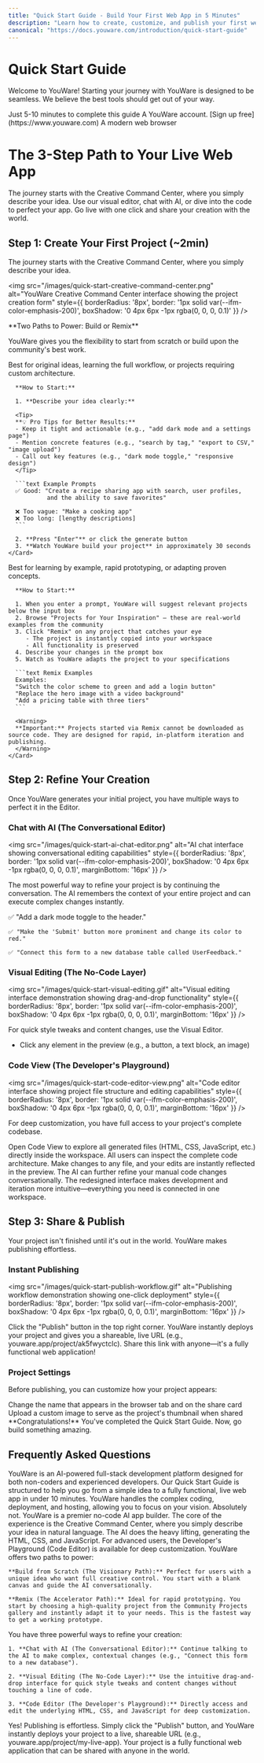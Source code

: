 ```yaml
---
title: "Quick Start Guide - Build Your First Web App in 5 Minutes"
description: "Learn how to create, customize, and publish your first web application with YouWare's AI-powered platform. No coding required - go from idea to live app in minutes."
canonical: "https://docs.youware.com/introduction/quick-start-guide"
---
```


# Quick Start Guide

Welcome to YouWare! Starting your journey with YouWare is designed to be seamless. We believe the best tools should get out of your way.

<CardGroup cols={3}>
  <Card title="Time" icon="clock">
    Just 5-10 minutes to complete this guide
  </Card>
  <Card title="Account" icon="user">
    A YouWare account. [Sign up free](https://www.youware.com)
  </Card>
  <Card title="Browser" icon="globe">
    A modern web browser
  </Card>
</CardGroup>

# The 3-Step Path to Your Live Web App

<Steps>
  <Step title="Create Your First Project">
    The journey starts with the Creative Command Center, where you simply describe your idea.
  </Step>
  
  <Step title="Refine Your Creation">
    Use our visual editor, chat with AI, or dive into the code to perfect your app.
  </Step>
  
  <Step title="Share & Publish">
    Go live with one click and share your creation with the world.
  </Step>
</Steps>

## Step 1: Create Your First Project (~2min)

The journey starts with the Creative Command Center, where you simply describe your idea.

<img 
  src="/images/quick-start-creative-command-center.png" 
  alt="YouWare Creative Command Center interface showing the project creation form"
  style={{ borderRadius: '8px', border: '1px solid var(--ifm-color-emphasis-200)', boxShadow: '0 4px 6px -1px rgba(0, 0, 0, 0.1)' }}
/>

<Info>
**Two Paths to Power: Build or Remix**

YouWare gives you the flexibility to start from scratch or build upon the community's best work.
</Info>

<Tabs>
  <Tab title="Build from Scratch">
    <Card title="Path 1: Build from Scratch (The Visionary Path)" icon="zap">
      Best for original ideas, learning the full workflow, or projects requiring custom architecture.
      
      **How to Start:**
      
      1. **Describe your idea clearly:**

      <Tip>
      **💡 Pro Tips for Better Results:**
      - Keep it tight and actionable (e.g., "add dark mode and a settings page")
      - Mention concrete features (e.g., "search by tag," "export to CSV," "image upload")
      - Call out key features (e.g., "dark mode toggle," "responsive design")
      </Tip>

      ```text Example Prompts
      ✅ Good: "Create a recipe sharing app with search, user profiles,
               and the ability to save favorites"
               
      ❌ Too vague: "Make a cooking app"
      ❌ Too long: [lengthy descriptions]
      ```

      2. **Press "Enter"** or click the generate button
      3. **Watch YouWare build your project** in approximately 30 seconds
    </Card>
  </Tab>

  <Tab title="Remix">
    <Card title="Path 2: Discover & Remix Projects (The Accelerator Path)" icon="users">
      Best for learning by example, rapid prototyping, or adapting proven concepts.
      
      **How to Start:**
      
      1. When you enter a prompt, YouWare will suggest relevant projects below the input box
      2. Browse "Projects for Your Inspiration" — these are real-world examples from the community
      3. Click "Remix" on any project that catches your eye
         - The project is instantly copied into your workspace
         - All functionality is preserved
      4. Describe your changes in the prompt box
      5. Watch as YouWare adapts the project to your specifications

      ```text Remix Examples
      Examples:
      "Switch the color scheme to green and add a login button"
      "Replace the hero image with a video background"
      "Add a pricing table with three tiers"
      ```

      <Warning>
      **Important:** Projects started via Remix cannot be downloaded as source code. They are designed for rapid, in-platform iteration and publishing.
      </Warning>
    </Card>
  </Tab>
</Tabs>

## Step 2: Refine Your Creation

Once YouWare generates your initial project, you have multiple ways to perfect it in the Editor.

### Chat with AI (The Conversational Editor)

<img 
  src="/images/quick-start-ai-chat-editor.png" 
  alt="AI chat interface showing conversational editing capabilities"
  style={{ borderRadius: '8px', border: '1px solid var(--ifm-color-emphasis-200)', boxShadow: '0 4px 6px -1px rgba(0, 0, 0, 0.1)', marginBottom: '16px' }}
/>

The most powerful way to refine your project is by continuing the conversation. The AI remembers the context of your entire project and can execute complex changes instantly.

<CardGroup cols={1}>
  <Card>
    ✅ "Add a dark mode toggle to the header."
    
    ✅ "Make the 'Submit' button more prominent and change its color to red."
    
    ✅ "Connect this form to a new database table called UserFeedback."
  </Card>
</CardGroup>

### Visual Editing (The No-Code Layer)

<img 
  src="/images/quick-start-visual-editing.gif" 
  alt="Visual editing interface demonstration showing drag-and-drop functionality"
  style={{ borderRadius: '8px', border: '1px solid var(--ifm-color-emphasis-200)', boxShadow: '0 4px 6px -1px rgba(0, 0, 0, 0.1)', marginBottom: '16px' }}
/>

For quick style tweaks and content changes, use the Visual Editor.

- Click any element in the preview (e.g., a button, a text block, an image)

### Code View (The Developer's Playground)

<img 
  src="/images/quick-start-code-editor-view.png" 
  alt="Code editor interface showing project file structure and editing capabilities"
  style={{ borderRadius: '8px', border: '1px solid var(--ifm-color-emphasis-200)', boxShadow: '0 4px 6px -1px rgba(0, 0, 0, 0.1)', marginBottom: '16px' }}
/>

For deep customization, you have full access to your project's complete codebase.

<CardGroup cols={1}>
  <Card title="Browse Your Project Structure" icon="folder">
    Open Code View to explore all generated files (HTML, CSS, JavaScript, etc.) directly inside the workspace. All users can inspect the complete code architecture.
  </Card>
  <Card title="Edit & Save Instantly (Subscribers)" icon="edit">
    Make changes to any file, and your edits are instantly reflected in the preview. The AI can further refine your manual code changes conversationally.
  </Card>
  <Card title="Cleaner, Faster Workflow" icon="zap">
    The redesigned interface makes development and iteration more intuitive—everything you need is connected in one workspace.
  </Card>
</CardGroup>

## Step 3: Share & Publish

Your project isn't finished until it's out in the world. YouWare makes publishing effortless.

### Instant Publishing

<img 
  src="/images/quick-start-publish-workflow.gif" 
  alt="Publishing workflow demonstration showing one-click deployment"
  style={{ borderRadius: '8px', border: '1px solid var(--ifm-color-emphasis-200)', boxShadow: '0 4px 6px -1px rgba(0, 0, 0, 0.1)', marginBottom: '16px' }}
/>

<Steps>
  <Step title="Click Publish">
    Click the "Publish" button in the top right corner.
  </Step>
  
  <Step title="Instant Deployment">
    YouWare instantly deploys your project and gives you a shareable, live URL (e.g., youware.app/project/ak5fwyctclc).
  </Step>
  
  <Step title="Share Your Creation">
    Share this link with anyone—it's a fully functional web application!
  </Step>
</Steps>

### Project Settings

Before publishing, you can customize how your project appears:

<CardGroup cols={2}>
  <Card title="Project Title" icon="tag">
    Change the name that appears in the browser tab and on the share card
  </Card>
  <Card title="Project Cover" icon="image">
    Upload a custom image to serve as the project's thumbnail when shared
  </Card>
</CardGroup>

<Note>
**Congratulations!** You've completed the Quick Start Guide. Now, go build something amazing.
</Note>

## Frequently Asked Questions

<AccordionGroup>
  <Accordion title="What is YouWare and how fast can I build a web app?" icon="zap">
    YouWare is an AI-powered full-stack development platform designed for both non-coders and experienced developers. Our Quick Start Guide is structured to help you go from a simple idea to a fully functional, live web app in under 10 minutes. YouWare handles the complex coding, deployment, and hosting, allowing you to focus on your vision.
  </Accordion>

  <Accordion title="Do I need to know how to code to use YouWare?" icon="code">
    Absolutely not. YouWare is a premier no-code AI app builder. The core of the experience is the Creative Command Center, where you simply describe your idea in natural language. The AI does the heavy lifting, generating the HTML, CSS, and JavaScript. For advanced users, the Developer's Playground (Code Editor) is available for deep customization.
  </Accordion>

  <Accordion title="What is the difference between 'Build from Scratch' and 'Remix' in YouWare?" icon="users">
    YouWare offers two paths to power:
    
    **Build from Scratch (The Visionary Path):** Perfect for users with a unique idea who want full creative control. You start with a blank canvas and guide the AI conversationally.
    
    **Remix (The Accelerator Path):** Ideal for rapid prototyping. You start by choosing a high-quality project from the Community Projects gallery and instantly adapt it to your needs. This is the fastest way to get a working prototype.
  </Accordion>

  <Accordion title="How do I refine or edit my project after the AI builds it?" icon="paintbrush">
    You have three powerful ways to refine your creation:

    1. **Chat with AI (The Conversational Editor):** Continue talking to the AI to make complex, contextual changes (e.g., "Connect this form to a new database").
    
    2. **Visual Editing (The No-Code Layer):** Use the intuitive drag-and-drop interface for quick style tweaks and content changes without touching a line of code.
    
    3. **Code Editor (The Developer's Playground):** Directly access and edit the underlying HTML, CSS, and JavaScript for deep customization.
  </Accordion>

  <Accordion title="Can I publish my YouWare project instantly?" icon="rocket">
    Yes! Publishing is effortless. Simply click the "Publish" button, and YouWare instantly deploys your project to a live, shareable URL (e.g., youware.app/project/my-live-app). Your project is a fully functional web application that can be shared with anyone in the world.
  </Accordion>
</AccordionGroup>